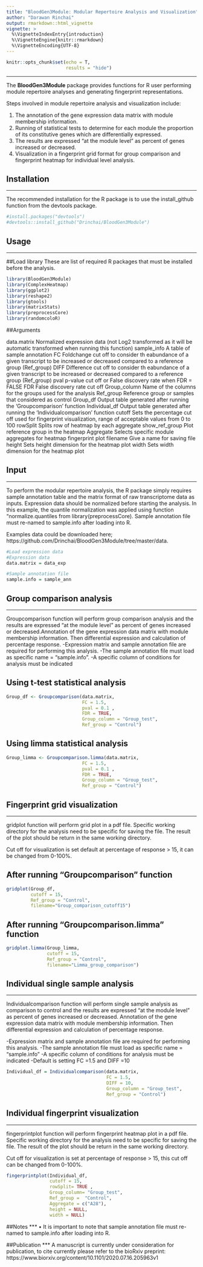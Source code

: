 ```yaml
---
title: "BloodGen3Module: Modular Repertoire Analysis and Visualization"
author: "Darawan Rinchai"
output: rmarkdown::html_vignette
vignette: >
  %\VignetteIndexEntry{introduction}
  %\VignetteEngine{knitr::rmarkdown}
  %\VignetteEncoding{UTF-8}
---
```


```r
knitr::opts_chunk$set(echo = T,
                      results = "hide")

```

***
The **BloodGen3Module** package provides functions for R user performing module repertoire analyses and generating fingerprint representations.

Steps involved in module repertoire analysis and visualization include: 

1.	The annotation of the gene expression data matrix with module membership information. 
2.	Running of statistical tests to determine for each module the proportion of its constitutive genes which are differentially expressed.
3.	The results are expressed “at the module level” as percent of genes increased or decreased. 
4.	Visualization in a fingerprint grid format for group comparison and fingerprint heatmap for individual level analysis.

## Installation
***
The recommended installation for the R package is to use the install_github function from the devtools package.

```r
#install.packages("devtools")
#devtools::install_github("Drinchai/BloodGen3Module")

```

## Usage
  ***
##Load library
These are list of required R packages that must be installed before the analysis.

```r
library(BloodGen3Module)
library(ComplexHeatmap)
library(ggplot2)
library(reshape2)
library(gtools)
library(matrixStats)
library(preprocessCore)
library(randomcoloR)
```

##Arguments

data.matrix      Normalized expression data (not Log2 transformed as it will be automatic transformed when running this function)
sample_info      A table of sample annotation 
FC               Foldchange cut off to consider th eabundance of a given transcript to be increased or decreased compared to a reference group (Ref_group)
DIFF             Difference cut off to consider th eabundance of a given transcript to be increased or decreased compared to a reference group (Ref_group)
pval             p-value cut off or False discovery rate when FDR = FALSE
FDR              False discovery rate cut off
Group_column     Name of the columns for the groups used for the analysis
Ref_group        Reference group or samples that considered as control 
Group_df         Output table generated after running the 'Groupcomparison' function 
Individual_df    Output table generated after running the 'Individualcomparison' function
cutoff           Sets the percentage cut off used for fingerprint visualization, range of acceptable values from 0 to 100
rowSplit         Splits row of heatmap by each aggregate 
show_ref_group	 Plot reference group in the heatmap
Aggregate        Selects specific module aggregates for heatmap fingerprint plot
filename         Give a name for saving file
height           Sets height dimension for the heatmap plot
width            Sets width dimension for the heatmap plot




## Input
  ***
To perform the modular repertoire analysis, the R package simply requires sample annotation table and the matrix format of raw transcriptome data as inputs. Expression data should be normalized before starting the analysis. In this example, the quantile normalization was applied using function "normalize.quantiles from library(preprocessCore). Sample annotation file must re-named to sample.info after loading into R.

Examples data could be downloaded here; https://github.com/Drinchai/BloodGen3Module/tree/master/data.

```r
#Load expression data
#Expression data
data.matrix = data_exp

#Sample annotation file
sample.info = sample_ann

```

## Group comparison analysis 
***
Groupcomparison function will perform group comparison analysis and the results are expressed “at the module level” as percent of genes increased or decreased.Annotation of the gene expression data matrix with module membership information. Then differential expression and calculation of percentage response. 
-Expression matrix and sample annotation file are required for performing this analysis. 
-The sample annotation file must load as specific name = "sample.info". 
-A specific column of conditions for analysis must be indicated

## Using t-test statistical analysis
```r
Group_df <- Groupcomparison(data.matrix,
                            FC = 1.5,
                            pval = 0.1 ,
                            FDR = TRUE,
                            Group_column = "Group_test",
                            Ref_group = "Control")
```

## Using limma statistical analysis
```r
Group_limma <- Groupcomparison.limma(data.matrix,
                            FC = 1.5,
                            pval = 0.1 ,
                            FDR = TRUE,
                            Group_column = "Group_test",
                            Ref_group = "Control")
```

## Fingerprint grid visualization 
***
gridplot function will perform grid plot in a pdf file. Specific working directory for the analysis need to be specific for saving the file. The result of the plot should be return in the same working directory.

Cut off for visualization is set default at percentage of response > 15, it can be changed from 0-100%. 

## After running "Groupcomparison" function
```r

gridplot(Group_df, 
         cutoff = 15, 
         Ref_group = "Control",
         filename="Group_comparison_cutoff15")

```


## After running "Groupcomparison.limma" function
```r

gridplot.limma(Group_limma, 
               cutoff = 15, 
               Ref_group = "Control",
               filename="Limma_group_comparison")

```

## Individual single sample analysis 
***
Individualcomparison function will perform single sample analysis as comparison to control and the results are expressed “at the module level” as percent of genes increased or decreased. Annotation of the gene expression data matrix with module membership information. Then differential expression and calculation of percentage response. 

-Expression matrix and sample annotation file are required for performing this analysis. 
-The sample annotation file must load as specific name = "sample.info"
-A specific column of conditions for analysis must be indicated
-Default is setting FC =1.5 and DIFF =10 


```r
Individual_df = Individualcomparison(data.matrix,
                                     FC = 1.5,
                                     DIFF = 10,
                                     Group_column = "Group_test",
                                     Ref_group = "Control")
```

## Individual fingerprint visualization 
***
fingerprintplot function will perform fingerprint heatmap plot in a pdf file. Specific working directory for the analysis need to be specific for saving the file. The result of the plot should be return in the same working directory.

Cut off for visualization is set at percentage of response > 15, this cut off can be changed from 0-100%. 
 

```r

fingerprintplot(Individual_df,
                cutoff = 15,
                rowSplit= TRUE ,
                Group_column= "Group_test",
                Ref_group =  "Control",
                Aggregate = c("A28"),
                height = NULL,
                width = NULL)

```

##Notes
***
•	It is important to note that sample annotation file must re-named to sample.info after loading into R.

##Publication
***
A manuscript is currently under consideration for publication, to cite currently please refer to the bioRxiv preprint:
https://www.biorxiv.org/content/10.1101/2020.07.16.205963v1
